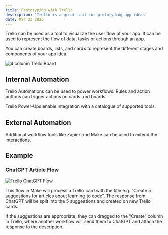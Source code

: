 ```yaml
---
title: Prototyping with Trello
description: 'Trello is a great tool for prototyping app ideas'
date: Mar 23 2023
---
```


Trello can be used as a tool to visualize the user flow of your app. It can be used to represent the flow of data, tasks or actions through an app.

You can create boards, lists, and cards to represent the different stages and components of your app idea.

![4 column Trello Board](/trello_four_columns.png)

## Internal Automation

Trello Automations can be used to power workflows. Rules and action buttons can trigger actions on cards and boards.

Trello Power-Ups enable integration with a catalogue of supported tools.

## External Automation

Additional workflow tools like Zapier and Make can be used to extend the interactions.

## Example

### ChatGPT Article Flow

![Trello ChatGPT Flow](/trello_chatgpt_flow.png)

This flow in Make will process a Trello card with the title e.g. “Create 5 suggestions for articles about learning to code”. The response from ChatGPT will be split into the 5 suggestions and created on new Trello cards.

If the suggestions are appropriate, they can dragged to the “Create” column in Trello, where another workflow will send them to ChatGPT and attach the response to the description.
